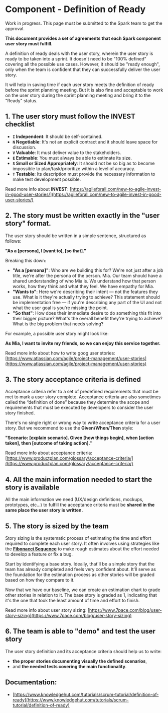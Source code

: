 
<Meta title="Contributing/Writing packages/Definition of Ready" />

# Component - Definition of Ready

<Callout kind="warning">
  Work in progress. This page must be submitted to the Spark team to get the approval.
</Callout>

**This document provides a set of agreements that each Spark component user story must fulfill.**

A definition of ready deals with the user story, wherein the user story is ready to be taken into a sprint. It doesn't need to be "100% defined" covering all the possible use cases. However, it should be "ready enough", only when the team is confident that they can successfully deliver the user story.

It will help in saving time if each user story meets the definition of ready before the sprint planning meeting. But it is also fine and acceptable to work on the user story during the sprint planning meeting and bring it to the "Ready" status.

## 1. The user story must follow the INVEST checklist

- **`I` Independent**: It should be self-contained.
- **`N` Negotiable**: It's not an explicit contract and it should leave space for discussion.
- **`V` Valuable**: It must deliver value to the stakeholders.
- **`E` Estimable**: You must always be able to estimate its size.
- **`S` Small or Sized Appropriately**: It should not be so big as to become impossible to plan/task/prioritize within a level of accuracy.
- **`T` Testable**: Its description must provide the necessary information to make test development possible.

Read more info about **INVEST**: [https://agileforall.com/new-to-agile-invest-in-good-user-stories/](https://agileforall.com/new-to-agile-invest-in-good-user-stories/)

## 2. The story must be written exactly in the "user story" format.

The user story should be written in a simple sentence, structured as follows:

**"As a [persona], I [want to], [so that]."**

Breaking this down:

- **"As a [persona]"**: Who are we building this for? We're not just after a job title, we're after the persona of the person. Mia. Our team should have a shared understanding of who Mia is. We understand how that person works, how they think and what they feel. We have empathy for Mia.
- **"Wants to"**: Here we're describing their intent — not the features they use. What is it they're actually trying to achieve? This statement should be implementation free — if you're describing any part of the UI and not what the user goal is you're missing the point.
- **"So that"**: How does their immediate desire to do something this fit into their bigger picture? What's the overall benefit they're trying to achieve? What is the big problem that needs solving?

For example, a possible user story might look like:

**As Mia, I want to invite my friends, so we can enjoy this service together.**

Read more info about how to write goog user stories: [https://www.atlassian.com/agile/project-management/user-stories](https://www.atlassian.com/agile/project-management/user-stories)

## 3. The story acceptance criteria is defined

Acceptance criteria refer to a set of predefined requirements that must be met to mark a user story complete. Acceptance criteria are also sometimes called the “definition of done” because they determine the scope and requirements that must be executed by developers to consider the user story finished.

There's no single right or wrong way to write acceptance criteria for a user story. But we recommend to use the **Given/When/Then** style:

**"Scenario: [explain scenario]. Given [how things begin], when [action taken], then [outcome of taking action]."**

Read more info about acceptance criteria: [https://www.productplan.com/glossary/acceptance-criteria/](https://www.productplan.com/glossary/acceptance-criteria/)

## 4. All the main information needed to start the story is available

All the main information we need (UX/design definitions, mockups, prototypes, etc...) to fulfill the acceptance criteria must be **shared in the same place the user story is written.**

## 5. The story is sized by the team

Story sizing is the systematic process of estimating the time and effort required to complete each user story. It often involves using strategies like the [**Fibonacci Sequence**](https://en.wikipedia.org/wiki/Fibonacci_sequence) to make rough estimates about the effort needed to develop a feature or fix a bug.

Start by identifying a base story. Ideally, that'll be a simple story that the team has already completed and feels very confident about. It'll serve as the foundation for the estimation process as other stories will be graded based on how they compare to it.

Now that we have our baseline, we can create an estimation chart to grade other stories in relation to it. The base story is graded as 1, indicating that it's the one that took the least amount of time and effort to finish.

Read more info about user story sizing: [https://www.7pace.com/blog/user-story-sizing](https://www.7pace.com/blog/user-story-sizing)

## 6. The team is able to "demo" and test the user story

The user story definition and its acceptance criteria should help us to write:

- **the proper stories documenting visually the defined scenarios**,
- and **the needed tests covering the main functionality**.

## Documentation:

- [https://www.knowledgehut.com/tutorials/scrum-tutorial/definition-of-ready](https://www.knowledgehut.com/tutorials/scrum-tutorial/definition-of-ready)
